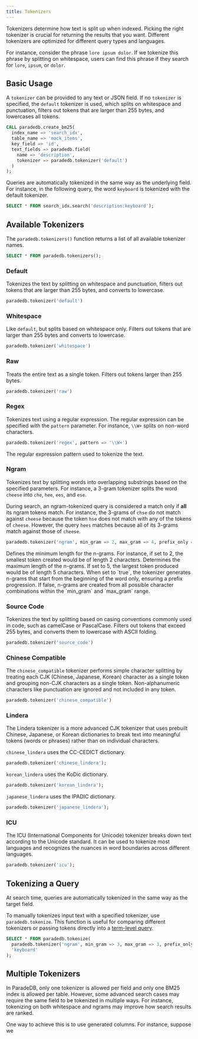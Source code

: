 ```yaml
---
title: Tokenizers
---
```


Tokenizers determine how text is split up when indexed. Picking the right tokenizer is crucial for returning the results that you want.
Different tokenizers are optimized for different query types and languages.

For instance, consider the phrase `lore ipsum dolor`. If we tokenize this phrase by splitting on whitespace, users can find this phrase if
they search for `lore`, `ipsum`, or `dolor`.

## Basic Usage

A `tokenizer` can be provided to any text or JSON field. If no `tokenizer` is specified, the `default` tokenizer is used, which splits on whitespace and punctuation,
filters out tokens that are larger than 255 bytes, and lowercases all tokens.

```sql
CALL paradedb.create_bm25(
  index_name => 'search_idx',
  table_name => 'mock_items',
  key_field => 'id',
  text_fields => paradedb.field(
    name => 'description',
    tokenizer => paradedb.tokenizer('default')
  )
);
```

Queries are automatically tokenized in the same way as the underlying field. For instance, in the following query,
the word `keyboard` is tokenized with the default tokenizer.

```sql
SELECT * FROM search_idx.search('description:keyboard');
```

## Available Tokenizers

The `paradedb.tokenizers()` function returns a list of all available tokenizer names.

```sql
SELECT * FROM paradedb.tokenizers();
```

### Default

Tokenizes the text by splitting on whitespace and punctuation, filters out tokens that are larger than 255 bytes, and converts to lowercase.

```sql
paradedb.tokenizer('default')
```

### Whitespace

Like `default`, but splits based on whitespace only. Filters out tokens that are larger than 255 bytes and converts to lowercase.

```sql
paradedb.tokenizer('whitespace')
```

### Raw

Treats the entire text as a single token. Filters out tokens larger than 255 bytes.

```sql
paradedb.tokenizer('raw')
```

### Regex

Tokenizes text using a regular expression. The regular expression can be specified with the `pattern` parameter.
For instance, `\\W+` splits on non-word characters.

```sql
paradedb.tokenizer('regex', pattern => '\\W+')
```

<ParamField body="pattern">
  The regular expression pattern used to tokenize the text.
</ParamField>

### Ngram

Tokenizes text by splitting words into overlapping substrings based on the specified parameters. For instance, a 3-gram tokenizer splits the word `cheese`
into `che`, `hee`, `ees`, and `ese`.

During search, an ngram-tokenized query is considered a match only if **all** its ngram tokens match. For instance, the 3-grams of `chse` do not match against `cheese`
because the token `hse` does not match with any of the tokens of `cheese`. However, the query `hees` matches because all of its 3-grams match against
those of `cheese`.

```sql
paradedb.tokenizer('ngram', min_gram => 2, max_gram => 4, prefix_only => false)
```

<ParamField body="min_gram">
    Defines the minimum length for the n-grams. For instance, if set to 2, the smallest token created would be of length 2 characters.
</ParamField>
<ParamField body="max_gram">
Determines the maximum length of the n-grams. If set to 5, the largest token produced would be of length 5 characters.
</ParamField>
<ParamField body="prefix_only">
When set to `true`, the tokenizer generates n-grams that start from the beginning of the word only, ensuring a prefix progression. If false, n-grams are created from all possible character combinations within the `min_gram` and `max_gram` range.
</ParamField>

### Source Code

Tokenizes the text by splitting based on casing conventions commonly used in code, such as camelCase or PascalCase. Filters out tokens that exceed 255 bytes, and converts them to lowercase with ASCII folding.

```sql
paradedb.tokenizer('source_code')
```

### Chinese Compatible

The `chinese_compatible` tokenizer performs simple character splitting by treating each CJK (Chinese, Japanese, Korean) character as a single token and grouping non-CJK characters as a single token. Non-alphanumeric characters like punctuation are ignored and not included in any token.

```sql
paradedb.tokenizer('chinese_compatible')
```

### Lindera

The Lindera tokenizer is a more advanced CJK tokenizer that uses prebuilt Chinese, Japanese, or Korean dictionaries to break text into meaningful tokens (words or phrases) rather than on
individual characters.

`chinese_lindera` uses the CC-CEDICT dictionary.

```sql
paradedb.tokenizer('chinese_lindera');
```

`korean_lindera` uses the KoDic dictionary.

```sql
paradedb.tokenizer('korean_lindera');
```

`japanese_lindera` uses the IPADIC dictionary.

```sql
paradedb.tokenizer('japanese_lindera');
```

### ICU 

The ICU (International Components for Unicode) tokenizer breaks down text according to the Unicode standard. It can be used to tokenize most languages
and recognizes the nuances in word boundaries across different languages.

```sql
paradedb.tokenizer('icu');
```

## Tokenizing a Query

At search time, queries are automatically tokenized in the same way as the target field.

To manually tokenizes input text with a specified tokenizer, use `paradedb.tokenize`. This function is useful for comparing different tokenizers or
passing tokens directly into a [term-level query](/api-reference/advanced/term).

```sql
SELECT * FROM paradedb.tokenize(
  paradedb.tokenizer('ngram', min_gram => 3, max_gram => 3, prefix_only => false), 
  'keyboard'
);
```

## Multiple Tokenizers

In ParadeDB, only one tokenizer is allowed per field and only one BM25 index is allowed per table. However, some advanced search cases may require the same field to be tokenized in multiple ways. For instance, tokenizing on both whitespace and
ngrams may improve how search results are ranked.

One way to achieve this is to use generated columns. For instance, suppose we 